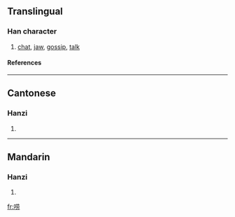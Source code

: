 {{see|嘮}}

==Translingual==
===Han character===
{{Han char|rn=30|rad=口|as=07|sn=10|four=|canj=口廿月尸 (RTBS)}}
# [[chat]], [[jaw]], [[gossip]], [[talk]]
====References====
{{Han ref|kx=0193.051|hdz=10626.010|uh=5520|ud=21792}}
----
==Cantonese==
===Hanzi===
{{yue-hanzi|jyut=|y=lou4}}
# {{defn|Cantonese}}
----
==Mandarin==
===Hanzi===
{{cmn-hanzi|tra=嘮|pin=[[láo]] (lao2)|wg=lao<sup>2</sup>}}
# {{defn|Mandarin}}

[[fr:唠]]